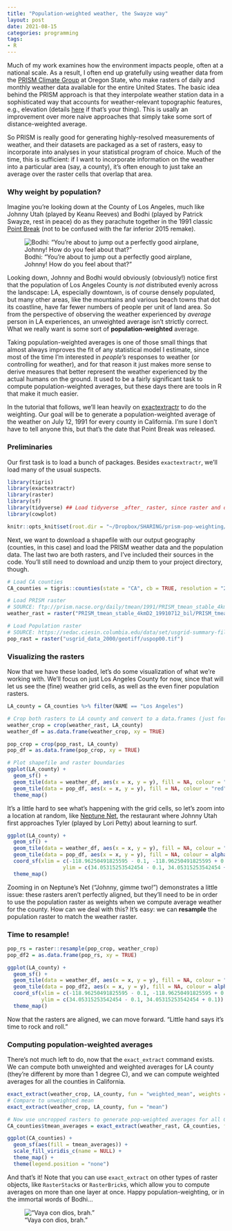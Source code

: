 ```yaml
---
title: "Population-weighted weather, the Swayze way"
layout: post
date: 2021-08-15
categories: programming
tags:
- R
---
```


Much of my work examines how the environment impacts people, often at a national scale. As a result, I often end up gratefully using weather data from the [PRISM Climate Group](https://prism.nacse.org/) at Oregon State, who make rasters of daily and monthly weather data available for the entire United States. The basic idea behind the PRISM approach is that they interpolate weather station data in a sophisticated way that accounts for weather-relevant topographic features, e.g., elevation (details [here](https://prism.nacse.org/documents/Daly2008_PhysiographicMapping_IntJnlClim.pdf) if that's your thing). This is usally an improvement over more naive approaches that simply take some sort of distance-weighted average.

So PRISM is really good for generating highly-resolved measurements of weather, and their datasets are packaged as a set of rasters, easy to incorporate into analyses in your statistical program of choice. Much of the time, this is sufficient: if I want to incorporate information on the weather into a particular area (say, a county), it's often enough to just take an average over the raster cells that overlap that area.

### Why weight by population?

Imagine you're looking down at the County of Los Angeles, much like Johnny Utah (played by Keanu Reeves) and Bodhi (played by Patrick Swayze, rest in peace) do as they parachute together in the 1991 classic [Point Break](https://www.imdb.com/title/tt0102685/) (not to be confused with the far inferior 2015 remake).

![Bodhi: "You're about to jump out a perfectly good airplane, Johnny! How do you feel about that?"](/img/point-break-skydiving.jpeg)

Looking down, Johnny and Bodhi would obviously (obviously!) notice first that the population of Los Angeles County is _not_ distributed evenly across the landscape: LA, especially downtown, is of course densely populated, but many other areas, like the mountains and various beach towns that dot its coastline, have far fewer numbers of people per unit of land area. So from the perspective of observing the weather experienced by _average_ person in LA experiences, an unweighted average isn't strictly correct. What we really want is some sort of **population-weighted** average. 

Taking population-weighted averages is one of those small things that almost always improves the fit of any statistical model I estimate, since most of the time I'm interested in *people's* responses to weather (or controlling for weather), and for that reason it just makes more sense to derive measures that better represent the weather experienced by the actual humans on the ground. It used to be a fairly significant task to compute population-weighted averages, but these days there are tools in R that make it much easier. 

In the tutorial that follows, we'll lean heavily on [exactextractr](https://github.com/isciences/exactextractr) to do the weighting. Our goal will be to generate a population-weighted average of the weather on July 12, 1991 for every county in California. I'm sure I don't have to tell anyone this, but that's the date that Point Break was released.

### Preliminaries

Our first task is to load a bunch of packages. Besides `exactextractr`, we'll load many of the usual suspects. 

```r
library(tigris)
library(exactextractr)
library(raster)
library(sf)
library(tidyverse) ## Load tidyverse _after_ raster, since raster and dplyr have some conflicting methods.
library(cowplot)

knitr::opts_knit$set(root.dir = "~/Dropbox/SHARING/prism-pop-weighting/") # Project directory, you will probably need to change this
```

Next, we want to download a shapefile with our output geography (counties, in this case) and load the PRISM weather data and the population data. The last two are both rasters, and I've included their sources in the code. You'll still need to download and unzip them to your project directory, though. 


```r
# Load CA counties
CA_counties = tigris::counties(state = "CA", cb = TRUE, resolution = "20m")

# Load PRISM raster
# SOURCE: ftp://prism.nacse.org/daily/tmean/1991/PRISM_tmean_stable_4kmD2_19910712_bil.zip  
weather_rast = raster("PRISM_tmean_stable_4kmD2_19910712_bil/PRISM_tmean_stable_4kmD2_19910712_bil.bil")

# Load Population raster
# SOURCE: https://sedac.ciesin.columbia.edu/data/set/usgrid-summary-file1-2000/data-download - Census 2000, population counts for continental US
pop_rast = raster("usgrid_data_2000/geotiff/uspop00.tif")
```

### Visualizing the rasters

Now that we have these loaded, let's do some visualization of what we're working with. We'll focus on just Los Angeles County for now, since that will let us see the (fine) weather grid cells, as well as the even finer population rasters.

```r
LA_county = CA_counties %>% filter(NAME == "Los Angeles")

# Crop both rasters to LA county and convert to a data.frames (just for plotting)
weather_crop = crop(weather_rast, LA_county)
weather_df = as.data.frame(weather_crop, xy = TRUE)

pop_crop = crop(pop_rast, LA_county)
pop_df = as.data.frame(pop_crop, xy = TRUE)

# Plot shapefile and raster boundaries
ggplot(LA_county) + 
  geom_sf() + 
  geom_tile(data = weather_df, aes(x = x, y = y), fill = NA, colour = "black", size = 0.05, alpha = 0.5) +  
  geom_tile(data = pop_df, aes(x = x, y = y), fill = NA, colour = "red", size = 0.05, alpha = 0.5) +  
  theme_map()
```

It's a little hard to see what's happening with the grid cells, so let's zoom into a location at random, like [Neptune Net](https://neptunesnet.com/), the restaurant where Johnny Utah first approaches Tyler (played by Lori Petty) about learning to surf.

```r
ggplot(LA_county) + 
  geom_sf() + 
  geom_tile(data = weather_df, aes(x = x, y = y), fill = NA, colour = "black") +  
  geom_tile(data = pop_df, aes(x = x, y = y), fill = NA, colour = alpha("red", 0.25), size = 0.5) +  
  coord_sf(xlim = c(-118.96250491825595 - 0.1, -118.96250491825595 + 0.1),
                  ylim = c(34.05315253542454 - 0.1, 34.05315253542454 + 0.1)) + 
  theme_map()
```

Zooming in on Neptune's Net ("Johnny, gimme two!") demonstrates a little issue: these rasters aren't perfectly aligned, but they'll need to be in order to use the population raster as weights when we compute average weather for the county. How can we deal with this? It's easy: we can **resample** the population raster to match the weather raster. 

### Time to resample!

```r
pop_rs = raster::resample(pop_crop, weather_crop)
pop_df2 = as.data.frame(pop_rs, xy = TRUE)

ggplot(LA_county) + 
  geom_sf() + 
  geom_tile(data = weather_df, aes(x = x, y = y), fill = NA, colour = "black") +  
  geom_tile(data = pop_df2, aes(x = x, y = y), fill = NA, colour = alpha("red", 0.25), size = 0.5) +  
  coord_sf(xlim = c(-118.96250491825595 - 0.1, -118.96250491825595 + 0.1),
           ylim = c(34.05315253542454 - 0.1, 34.05315253542454 + 0.1)) + 
  theme_map()
```

Now that the rasters are aligned, we can move forward. "Little hand says it's time to rock and roll."

### Computing population-weighted averages

There's not much left to do, now that the `exact_extract` command exists. We can compute both unweighted and weighted averages for LA county (they're different by more than 1 degree C), and we can compute weighted averages for all the counties in California.

```r
exact_extract(weather_crop, LA_county, fun = "weighted_mean", weights = pop_rs)
# Compare to unweighted mean
exact_extract(weather_crop, LA_county, fun = "mean")

# Now use uncropped rasters to generate pop-weighted averages for all CA counties
CA_counties$tmean_averages = exact_extract(weather_rast, CA_counties, fun = "mean")

ggplot(CA_counties) + 
  geom_sf(aes(fill = tmean_averages)) + 
  scale_fill_viridis_c(name = NULL) + 
  theme_map() +
  theme(legend.position = "none")
```

And that's it! Note that you can use `exact_extract` on other types of raster objects, like `RasterStack`s or `RasterBrick`s, which allow you to compute averages on more than one layer at once. Happy population-weighting, or in the immortal words of Bodhi...

!["Vaya con dios, brah."](/img/vaya-con-dios.jpeg)
